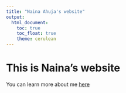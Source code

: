 ```yaml
---
title: "Naina Ahuja's website"
output: 
  html_document:
    toc: true
    toc_float: true
    theme: cerulean
---
```


# This is Naina's website

You can learn more about me [here](Naina-s-Academic---Professional-Experience.html)
